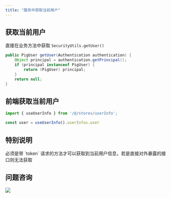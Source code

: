 ```yaml
---
title: "服务中获取当前用户"
---
```


## 获取当前用户

直接在业务方法中获取 `SecurityUtils.getUser()`

```java
public PigUser getUser(Authentication authentication) {
	Object principal = authentication.getPrincipal();
	if (principal instanceof PigUser) {
		return (PigUser) principal;
	}
	return null;
}
```

## 前端获取当前用户
```typescript
import { useUserInfo } from '/@/stores/userInfo';

const user = useUserInfo().userInfos.user
```

## 特别说明

<Warning>
必须是带 `token` 请求的方法才可以获取到当前用户信息，若是直接对外暴露的接口则无法获取
</Warning>

## 问题咨询
![](https://cdn.nlark.com/yuque/0/2022/gif/283679/1662563973685-c22e9831-db66-42b5-973f-886d25d1e0e7.gif)


